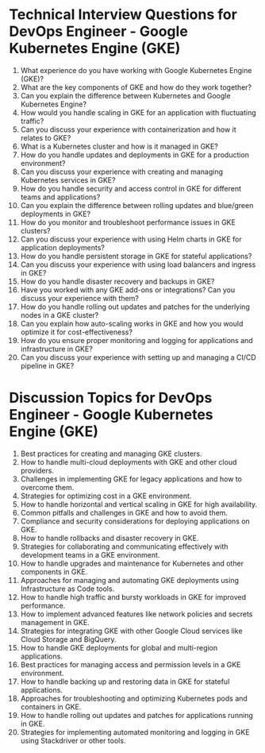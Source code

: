 

# Technical Interview Questions for DevOps Engineer - Google Kubernetes Engine (GKE)

1. What experience do you have working with Google Kubernetes Engine (GKE)?
2. What are the key components of GKE and how do they work together?
3. Can you explain the difference between Kubernetes and Google Kubernetes Engine?
4. How would you handle scaling in GKE for an application with fluctuating traffic?
5. Can you discuss your experience with containerization and how it relates to GKE?
6. What is a Kubernetes cluster and how is it managed in GKE?
7. How do you handle updates and deployments in GKE for a production environment?
8. Can you discuss your experience with creating and managing Kubernetes services in GKE?
9. How do you handle security and access control in GKE for different teams and applications?
10. Can you explain the difference between rolling updates and blue/green deployments in GKE? 
11. How do you monitor and troubleshoot performance issues in GKE clusters?
12. Can you discuss your experience with using Helm charts in GKE for application deployments?
13. How do you handle persistent storage in GKE for stateful applications?
14. Can you discuss your experience with using load balancers and ingress in GKE?
15. How do you handle disaster recovery and backups in GKE?
16. Have you worked with any GKE add-ons or integrations? Can you discuss your experience with them?
17. How do you handle rolling out updates and patches for the underlying nodes in a GKE cluster?
18. Can you explain how auto-scaling works in GKE and how you would optimize it for cost-effectiveness?
19. How do you ensure proper monitoring and logging for applications and infrastructure in GKE?
20. Can you discuss your experience with setting up and managing a CI/CD pipeline in GKE?

# Discussion Topics for DevOps Engineer - Google Kubernetes Engine (GKE)

1. Best practices for creating and managing GKE clusters.
2. How to handle multi-cloud deployments with GKE and other cloud providers.
3. Challenges in implementing GKE for legacy applications and how to overcome them.
4. Strategies for optimizing cost in a GKE environment.
5. How to handle horizontal and vertical scaling in GKE for high availability.
6. Common pitfalls and challenges in GKE and how to avoid them.
7. Compliance and security considerations for deploying applications on GKE.
8. How to handle rollbacks and disaster recovery in GKE.
9. Strategies for collaborating and communicating effectively with development teams in a GKE environment.
10. How to handle upgrades and maintenance for Kubernetes and other components in GKE.
11. Approaches for managing and automating GKE deployments using Infrastructure as Code tools.
12. How to handle high traffic and bursty workloads in GKE for improved performance.
13. How to implement advanced features like network policies and secrets management in GKE.
14. Strategies for integrating GKE with other Google Cloud services like Cloud Storage and BigQuery.
15. How to handle GKE deployments for global and multi-region applications.
16. Best practices for managing access and permission levels in a GKE environment.
17. How to handle backing up and restoring data in GKE for stateful applications.
18. Approaches for troubleshooting and optimizing Kubernetes pods and containers in GKE.
19. How to handle rolling out updates and patches for applications running in GKE.
20. Strategies for implementing automated monitoring and logging in GKE using Stackdriver or other tools.
